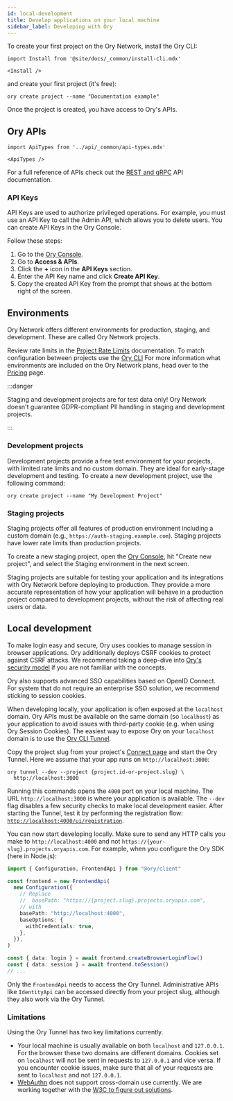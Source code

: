 ```yaml
---
id: local-development
title: Develop applications on your local machine
sidebar_label: Developing with Ory
---
```


To create your first project on the Ory Network, install the Ory CLI:

```mdx-code-block
import Install from '@site/docs/_common/install-cli.mdx'

<Install />
```

and create your first project (it's free):

```shell
ory create project --name "Documentation example"
```

Once the project is created, you have access to Ory's APIs.

## Ory APIs

```mdx-code-block
import ApiTypes from '../api/_common/api-types.mdx'

<ApiTypes />
```

For a full reference of APIs check out the [REST and gRPC](../keto/reference/proto-api.mdx) API documentation.

### API Keys

API Keys are used to authorize privileged operations. For example, you must use an API Key to call the Admin API, which allows you
to delete users. You can create API Keys in the Ory Console.

Follow these steps:

1. Go to the [Ory Console](https://console.ory.sh/).
2. Go to **Access & APIs**.
3. Click the **+** icon in the **API Keys** section.
4. Enter the API Key name and click **Create API Key**.
5. Copy the created API Key from the prompt that shows at the bottom right of the screen.

## Environments

Ory Network offers different environments for production, staging, and development. These are called Ory Network projects.

Review rate limits in the [Project Rate Limits](https://www.ory.sh/docs/guides/rate-limits) documentation. To match configuration
between projects use the [Ory CLI](https://www.ory.sh/docs/guides/cli/config-with-cli) For more information what environments are
included on the Ory Network plans, head over to the [Pricing](https://ory.sh/pricing) page.

:::danger

Staging and development projects are for test data only! Ory Network doesn't guarantee GDPR-compliant PII handling in staging and
development projects.

:::

### Development projects

Development projects provide a free test environment for your projects, with limited rate limits and no custom domain. They are
ideal for early-stage development and testing. To create a new development project, use the following command:

```shell
ory create project --name "My Development Project"
```

### Staging projects

Staging projects offer all features of production environment including a custom domain (e.g.,
`https://auth-staging.example.com`). Staging projects have lower rate limits than production projects.

To create a new staging project, open the [Ory Console](https://console.ory.sh/projects/create), hit "Create new project", and
select the Staging environment in the next screen.

Staging projects are suitable for testing your application and its integrations with Ory Network before deploying to production.
They provide a more accurate representation of how your application will behave in a production project compared to development
projects, without the risk of affecting real users or data.

## Local development

To make login easy and secure, Ory uses cookies to manage session in browser applications. Ory additionally deploys CSRF cookies
to protect against CSRF attacks. We recommend taking a deep-dive into [Ory's security model](../security-model.mdx) if you are not
familiar with the concepts.

Ory also supports advanced SSO capabilities based on OpenID Connect. For system that do not require an enterprise SSO solution, we
recommend sticking to session cookies.

When developing locally, your application is often exposed at the `localhost` domain. Ory APIs must be available on the same
domain (so `localhost`) as your application to avoid issues with third-party cookie (e.g. when using Ory Session Cookies). The
easiest way to expose Ory on your `localhost` domain is to use the [Ory CLI Tunnel](../guides/cli/20_proxy-and-tunnel.mdx).

Copy the project slug from your project's [Connect page](https://console.ory.sh/projects/current/connect) and start the Ory
Tunnel. Here we assume that your app runs on `http://localhost:3000`:

```shell
ory tunnel --dev --project {project.id-or-project.slug} \
  http://localhost:3000
```

Running this commands opens the `4000` port on your local machine. The URL `http://localhost:3000` is where your application is
available. The `--dev` flag disables a few security checks to make local development easier. After starting the Tunnel, test it by
performing the registration flow: [`http://localhost:4000/ui/registration`](http://localhost:4000/ui/registration).

You can now start developing locally. Make sure to send any HTTP calls you make to `http://localhost:4000` and not
`https://{your-slug}.projects.oryapis.com`. For example, when you configure the Ory SDK (here in Node.js):

```typescript
import { Configuration, FrontendApi } from "@ory/client"

const frontend = new FrontendApi(
  new Configuration({
    // Replace
    //  basePath: "https://{project.slug}.projects.oryapis.com",
    // with
    basePath: "http://localhost:4000",
    baseOptions: {
      withCredentials: true,
    },
  }),
)

const { data: login } = await frontend.createBrowserLoginFlow()
const { data: session } = await frontend.toSession()
// ...
```

Only the `FrontendApi` needs to access the Ory Tunnel. Administrative APIs like `IdentityApi` can be accessed directly from your
project slug, although they also work via the Ory Tunnel.

### Limitations

Using the Ory Tunnel has two key limitations currently.

- Your local machine is usually available on both `localhost` and `127.0.0.1`. For the browser these two domains are different
  domains. Cookies set on `localhost` will not be sent in requests to `127.0.0.1` and vice versa. If you encounter cookie issues,
  make sure that all of your requests are sent to `localhost` and not `127.0.0.1`.
- [WebAuthn](../kratos/mfa/webauthn-fido-yubikey) does not support cross-domain use currently. We are working together with the
  [W3C to figure out solutions](https://github.com/w3c/webauthn/issues/1372).
